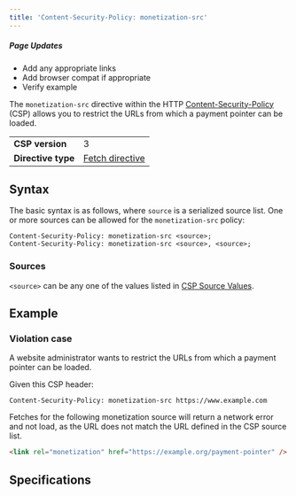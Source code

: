 ```yaml
---
title: 'Content-Security-Policy: monetization-src'
---
```



<div class='draft'>
  <h5>Page Updates</h5>
  <ul>
    <li>Add any appropriate links</li>
    <li>Add browser compat if appropriate</li>
    <li>Verify example</li>
  </ul>
</div>

The `monetization-src` directive within the HTTP <a href="https://developer.mozilla.org/en-US/docs/Web/HTTP/Headers/Content-Security-Policy" target="_blank">Content-Security-Policy</a> (CSP) allows you to restrict the URLs from which a payment pointer can be loaded.

<table>
  <tbody>
    <tr>
      <td>
        <strong>CSP version</strong>
      </td>
      <td>3</td>
    </tr>
    <tr>
      <td>
        <strong>Directive type</strong>
      </td>
      <td>
        <a
          href='https://developer.mozilla.org/en-US/docs/Glossary/Fetch_directive'
          target='_blank'
        >
          Fetch directive
        </a>
      </td>
    </tr>
  </tbody>
</table>

## Syntax

The basic syntax is as follows, where `source` is a serialized source list. One or more sources can be allowed for the `monetization-src` policy:

```http
Content-Security-Policy: monetization-src <source>;
Content-Security-Policy: monetization-src <source>, <source>;
```

### Sources

`<source>` can be any one of the values listed in <a href="https://developer.mozilla.org/en-US/docs/Web/HTTP/Headers/Content-Security-Policy/Sources#sources" target="_blank">CSP Source Values</a>.

## Example

### Violation case

A website administrator wants to restrict the URLs from which a payment pointer can be loaded.

Given this CSP header:

```http
Content-Security-Policy: monetization-src https://www.example.com
```

Fetches for the following monetization source will return a network error and not load, as the URL does not match the URL defined in the CSP source list.

```html
<link rel="monetization" href="https://example.org/payment-pointer" />
```

## Specifications

<Specification anchor='content-security-policy' />
